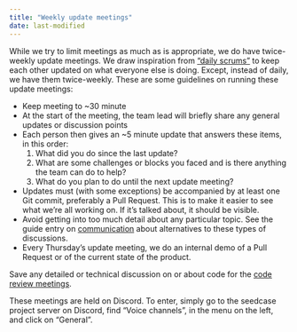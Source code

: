 ```yaml
---
title: "Weekly update meetings"
date: last-modified
---
```


While we try to limit meetings as much as is appropriate, we do have
twice-weekly update meetings. We draw inspiration from ["daily
scrums"](https://www.scrum.org/resources/what-is-a-daily-scrum) to keep
each other updated on what everyone else is doing. Except, instead of
daily, we have them twice-weekly. These are some guidelines on running these
update meetings:

-   Keep meeting to \~30 minute
-   At the start of the meeting, the team lead will briefly share any
    general updates or discussion points
-   Each person then gives an \~5 minute update that answers these
    items, in this order:
    1.  What did you do since the last update?
    2.  What are some challenges or blocks you faced and is there
        anything the team can do to help?
    3.  What do you plan to do until the next update meeting?
- Updates must (with some exceptions) be accompanied by at least one Git commit, preferably a Pull Request. This is to make it easier to see what we're all working on. If it's talked about, it should be visible.
-   Avoid getting into too much detail about any particular topic. See
    the guide entry on [communication](communication.qmd) about
    alternatives to these types of discussions.
- Every Thursday's update meeting, we do an internal demo of a Pull Request or of the current state of the product.

Save any detailed or technical discussion on or about code for the [code
review meetings](code-review-meetings.qmd).

::: callout-tip
These meetings are held on Discord. To enter, simply go to the seedcase project server on Discord, find "Voice channels", in the menu on the left, and click on "General".
:::
